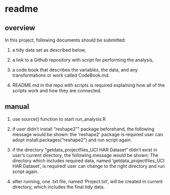 # readme
## overview
In this project, following documents should be submitted: 

  1) a tidy data set as described below, 
  
  2) a link to a Github repository with script for performing the analysis, 
  
  3) a code book that describes the variables, the data, and any transformations or work called CodeBook.md. 
  
  4) README.md in the repo with scripts is required explaining how all of the scripts work and how they are connected.
  
## manual
  1) use source() function to start run_analysis.R
  
  2) if user didn't install "reshape2"" package beforehand, the following message would be shown:
     the 'reshape2' package is required
     user can adopt install.packages("reshape2") and run script again.
     
  3) if the directory "getdata_projectfiles_UCI HAR Dataset" didn't exist in user's current directory, the following message would be shown:
      The directory which includes required data, named 'getdata_projectfiles_UCI HAR Dataset', is required!
     user can change to the right directory and run script again.
     
  4) after running, one .txt file, named 'Project.txt', will be created in current directory, which includes the final tidy data.
